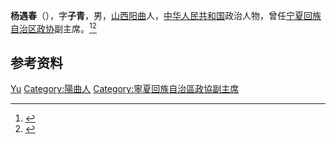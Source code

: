 {{Otheruses|other=名为杨遇春的其他人物|杨遇春}}
{{Otheruses|other=名为杨子青的其他人物|杨子青}}

'''杨遇春'''（{{bd|1902年||？|}}），字'''子青'''，男，[[山西|山西]][[阳曲|阳曲]]人，[[中华人民共和国|中华人民共和国]]政治人物，曾任[[宁夏回族自治区政协|宁夏回族自治区政协]]副主席。<ref>{{cite book|title=宁夏百科全书|author=《宁夏百科全书》编纂委员会编|publisher=宁夏人民出版社|year=1998|isbn=|location=|page=}}</ref><ref>{{Cite book|title=中华人民共和国职官志|author=何虎生, 李耀东, 向常福主编|publisher=中国社会出版社|year=2003|isbn=9787800883934|location=北京|pages=}}</ref>

== 参考资料 ==
{{reflist}}

{{中国人物小作品}}

{{Authority control}}
{{DEFAULTSORT:Yang杨}}
[[Category:杨姓|Yu]]
[[Category:陽曲人|Category:陽曲人]]
[[Category:寧夏回族自治區政協副主席|Category:寧夏回族自治區政協副主席]]